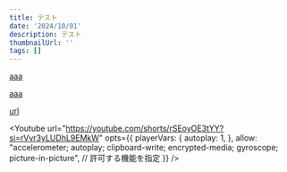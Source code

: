 ```yaml
---
title: テスト
date: '2024/10/01'
description: テスト
thumbnailUrl: ''
tags: []
---
```



[aaa](https://twitter.com/k0masandesu/status/1833462763378659562/)

[aaa](https://x.com/cinnamon_sanrio/status/1841010196954611727)

[url]("https://youtube.com/shorts/rSEoyOE3tYY?si=rVvr3yLUDhL9EMkW")

<Youtube url="https://youtube.com/shorts/rSEoyOE3tYY?si=rVvr3yLUDhL9EMkW" opts={{
  playerVars: {
    autoplay: 1,
  },
  allow: "accelerometer; autoplay; clipboard-write; encrypted-media; gyroscope; picture-in-picture", // 許可する機能を指定
}} />

<Youtube url="https://youtu.be/OHOTGcQmndQ?si=uQvui9QRspLqR0RT"/>

<Tweet url="https://x.com/cinnamon_sanrio/status/1841010196954611727"/>

<Tweet id="1841010196954611727"/>